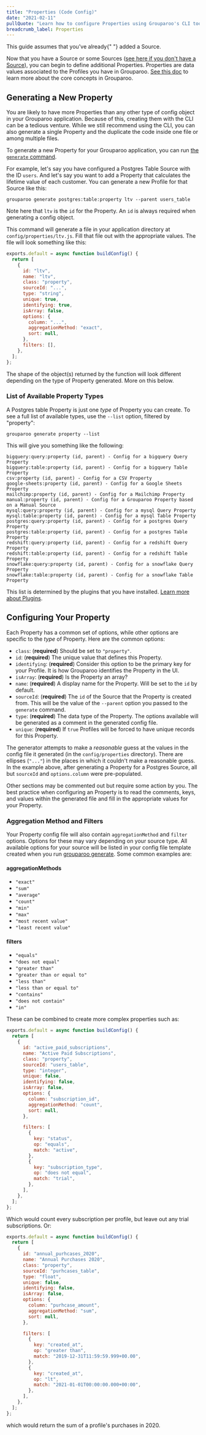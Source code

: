 ```yaml
---
title: "Properties (Code Config)"
date: "2021-02-11"
pullQuote: "Learn how to configure Properties using Grouparoo's CLI tool."
breadcrumb_label: Properties
---
```


<Alert variant="warning">
  This guide assumes that you've already{" "}
  <Link href="/docs/config/code-config/sources">added a Source</Link>.
</Alert>

Now that you have a Source or some Sources ([see here if you don't have a Source](/docs/config/code-config/sources)), you can begin to define additional Properties. Properties are data values associated to the Profiles you have in Grouparoo. [See this doc](/docs/getting-started/product-concepts) to learn more about the core concepts in Grouparoo.

## Generating a New Property

You are likely to have more Properties than any other type of config object in your Grouparoo application. Because of this, creating them with the CLI can be a tedious venture. While we still recommend using the CLI, you can also generate a single Property and the duplicate the code inside one file or among multiple files.

To generate a new Property for your Grouparoo application, you can run [the `generate` command](/docs/cli/config#generate).

For example, let's say you have configured a Postgres Table Source with the ID `users`. And let's say you want to add a Property that calculates the lifetime value of each customer. You can generate a new Profile for that Source like this:

    grouparoo generate postgres:table:property ltv --parent users_table

Note here that `ltv` is the `id` for the Property. An `id` is always required when generating a config object.

This command will generate a file in your application directory at `config/properties/ltv.js`. Fill that file out with the appropriate values. The file will look something like this:

```js
exports.default = async function buildConfig() {
  return [
    {
      id: "ltv",
      name: "ltv",
      class: "property",
      sourceId: "...",
      type: "string",
      unique: true,
      identifying: true,
      isArray: false,
      options: {
        column: "...",
        aggregationMethod: "exact",
        sort: null,
      },
      filters: [],
    },
  ];
};
```

The shape of the object(s) returned by the function will look different depending on the type of Property generated. More on this below.

### List of Available Property Types

A Postgres table Property is just one _type_ of Property you can create. To see a full list of available types, use the `--list` option, filtered by "property":

    grouparoo generate property --list

This will give you something like the following:

    bigquery:query:property (id, parent) - Config for a bigquery Query Property
    bigquery:table:property (id, parent) - Config for a bigquery Table Property
    csv:property (id, parent) - Config for a CSV Property
    google-sheets:property (id, parent) - Config for a Google Sheets Property
    mailchimp:property (id, parent) - Config for a Mailchimp Property
    manual:property (id, parent) - Config for a Grouparoo Property based on a Manual Source
    mysql:query:property (id, parent) - Config for a mysql Query Property
    mysql:table:property (id, parent) - Config for a mysql Table Property
    postgres:query:property (id, parent) - Config for a postgres Query Property
    postgres:table:property (id, parent) - Config for a postgres Table Property
    redshift:query:property (id, parent) - Config for a redshift Query Property
    redshift:table:property (id, parent) - Config for a redshift Table Property
    snowflake:query:property (id, parent) - Config for a snowflake Query Property
    snowflake:table:property (id, parent) - Config for a snowflake Table Property

This list is determined by the plugins that you have installed. [Learn more about Plugins](/docs/plugins).

## Configuring Your Property

Each Property has a common set of options, while other options are specific to the _type_ of Property. Here are the common options:

- `class`: (**required**) Should be set to `"property"`.
- `id`: (**required**) The unique value that defines this Property.
- `identifying`: (**required**) Consider this option to be the primary key for your Profile. It is how Grouparoo identifies the Property in the UI.
- `isArray`: (**required**) Is the Property an array?
- `name`: (**required**) A display name for the Property. Will be set to the `id` by default.
- `sourceId`: (**required**) The `id` of the Source that the Property is created from. This will be the value of the `--parent` option you passed to the `generate` command.
- `type`: (**required**) The data type of the Property. The options available will be generated as a comment in the generated config file.
- `unique`: (**required**) If `true` Profiles will be forced to have unique records for this Property.

The generator attempts to make a _reasonable_ guess at the values in the config file it generated (in the `config/properties` directory). There are ellipses (`"..."`) in the places in which it couldn't make a reasonable guess. In the example above, after generating a Property for a Postgres Source, all but `sourceId` and `options.column` were pre-populated.

Other sections may be commented out but require some action by you. The best practice when configuring an Property is to read the comments, keys, and values within the generated file and fill in the appropriate values for your Property.

### Aggregation Method and Filters

Your Property config file will also contain `aggregationMethod` and `filter` options. Options for these may vary depending on your source type. All available options for your source will be listed in your config file template created when you run [grouparoo generate](/docs/cli/config#generate). Some common examples are:

#### aggregationMethods

- `"exact"`
- `"sum"`
- `"average"`
- `"count"`
- `"min"`
- `"max"`
- `"most recent value"`
- `"least recent value"`

#### filters

- `"equals"`
- `"does not equal"`
- `"greater than"`
- `"greater than or equal to"`
- `"less than"`
- `"less than or equal to"`
- `"contains"`
- `"does not contain"`
- `"in"`

These can be combined to create more complex properties such as:

```js
exports.default = async function buildConfig() {
  return [
    {
      id: "active_paid_subscriptions",
      name: "Active Paid Subscriptions",
      class: "property",
      sourceId: "users_table",
      type: "integer",
      unique: false,
      identifying: false,
      isArray: false,
      options: {
        column: "subscription_id",
        aggregationMethod: "count",
        sort: null,
      },

      filters: [
        {
          key: "status",
          op: "equals",
          match: "active",
        },
        {
          key: "subscription_type",
          op: "does not equal",
          match: "trial",
        },
      ],
    },
  ];
};
```

Which would count every subscription per profile, but leave out any trial subscriptions. Or:

```js
exports.default = async function buildConfig() {
  return [
    {
      id: "annual_purhcases_2020",
      name: "Annual Purchases 2020",
      class: "property",
      sourceId: "purhcases_table",
      type: "float",
      unique: false,
      identifying: false,
      isArray: false,
      options: {
        column: "purhcase_amount",
        aggregationMethod: "sum",
        sort: null,
      },

      filters: [
        {
          key: "created_at",
          op: "greater than",
          match: "2019-12-31T11:59:59.999+00.00",
        },
        {
          key: "created_at",
          op: "lt",
          match: "2021-01-01T00:00:00.000+00:00",
        },
      ],
    },
  ];
};
```

which would return the sum of a profile's purchases in 2020.

<ValidateAndApplyConfig />
